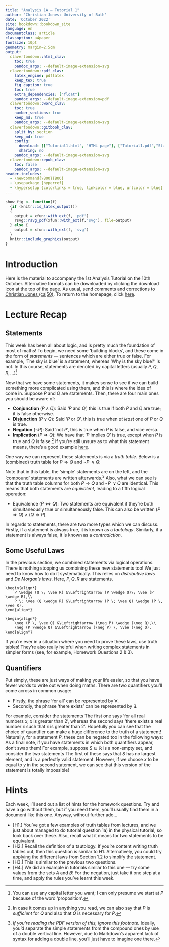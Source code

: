 ```yaml
---
title: "Analysis 1A — Tutorial 1"
author: 'Christian Jones: University of Bath'
date: 'October 2022'
site: bookdown::bookdown_site
language: en
documentclass: article
classoption: a4paper
fontsize: 10pt
geometry: margin=2.5cm
output:
  clavertondown::html_clav:
    toc: true
    pandoc_args: --default-image-extension=svg
  clavertondown::pdf_clav:
    latex_engine: pdflatex
    keep_tex: true
    fig_caption: true
    toc: true
    extra_dependencies: ["float"]
    pandoc_args: --default-image-extension=pdf
  clavertondown::word_clav:
    toc: true
    number_sections: true
    keep_md: true
    pandoc_args: --default-image-extension=svg
  clavertondown::gitbook_clav:
    split_by: section
    keep_md: true
    config:
      download: [["Tutorial1.html", "HTML page"], ["Tutorial1.pdf","Standard print PDF"], ["Tutorial1Clear.pdf","Clear print PDF"], ["Tutorial1Large.pdf","Large print PDF"], ["Tutorial1.docx","Accessible Word document"], ["Tutorial1.epub","Accessible EPub book" ]]
      sharing: no
    pandoc_args: --default-image-extension=svg
  clavertondown::epub_clav:
    toc: false
    pandoc_args: --default-image-extension=svg
header-includes:
  - \newcommand{\BOO}{BOO}
  - \usepackage {hyperref}
  - \hypersetup {colorlinks = true, linkcolor = blue, urlcolor = blue}
---
```

<!-- This is needed since I am working with svg files from mathcha.io. It converts the graphics files to something that can be used in the pdf files. Code taken from https://stackoverflow.com/questions/50165404/how-to-make-a-pdf-using-bookdown-including-svg-images/56044642#56044642 -->
```r
show_fig <- function(f)
  {if (knitr::is_latex_output())
  {
    output = xfun::with_ext(f, 'pdf')
    rsvg::rsvg_pdf(xfun::with_ext(f,'svg'), file=output)
  } else {
    output = xfun::with_ext(f, 'svg')
  }
  knitr::include_graphics(output)
}
```
\newpage
\pagenumbering{arabic}

# Introduction {-}
Here is the material to accompany the 1st Analysis Tutorial on the 10th October. Alternative formats can be downloaded by clicking the download icon at the top of the page. As usual, send comments and corrections to [Christian Jones (caj50)](mailto:caj50@bath.ac.uk). To return to the homepage, click [here](http://caj50.github.io/tutoring.html).

# Lecture Recap

## Statements
This week has been all about logic, and is pretty much the foundation of most of maths! To begin, we need some 'building blocks', and these come in the form of *statements* — sentences which are either true or false. For example, \color{blue} 'The sky is blue' \color{black} is a statement, whereas \color{red} 'Why is the sky blue?' \color{black} is not. In this course, statements are denoted by capital letters (usually $P,Q,R,\ldots$)[^1]

Now that we have some statements, it makes sense to see if we can build something more complicated using them, and this is where the idea of \emph{logical operations} come in. Suppose $P$ and $Q$ are statements. Then, there are four main ones you should be aware of:

* **Conjunction** ($P \wedge Q$): Said '$P$ and $Q$', this is true if both $P$ and $Q$ are true; it is false otherwise.
* **Disjunction** ($P \;\vee\; Q$): Said '$P$ or $Q$', this is true when *at least* one of $P$ or $Q$ is true.
* **Negation** ($\neg P$): Said 'not $P$', this is true when $P$ is false, and vice versa.
* **Implication** ($P\Rightarrow Q$): We have that '$P$ implies $Q$' is true, except when $P$ is true and $Q$ is false.[^2] If you're still unsure as to what this statement means, there's a good example [here](https://simple.wikipedia.org/wiki/Implication_(logic)).

One way we can represent these statements is via a *truth table*. Below is a (combined) truth table for $P \Rightarrow Q$ and $\neg P \;\vee Q$:

\begin{equation*}
        \begin{array}{c|c||c|c|c}
            P & Q & P \Rightarrow Q & \neg P & \neg P \; \vee Q  \\
            \hline
            T & T & T & F & T \\
            T & F & F  & F & F \\
            F & T & T  & T & T \\
            F & F & T  & T & T \\
        \end{array}
\end{equation*}

<!--   $P$   $Q$   $P \Rightarrow Q$   $\neg P$   $\neg P \; \vee Q$
  ----- ----- ------------------- ---------- --------------------
   $T$   $T$          $T$            $F$             $T$
   $T$   $F$          $F$            $F$             $F$
   $F$   $T$          $T$            $T$             $T$
   $F$   $F$          $T$            $T$             $T$ -->

Note that in this table, the 'simple' statements are on the left, and the 'compound' statements are written afterwards.[^3] Also, what we can see is that the truth table columns for both $P \Rightarrow Q$ and $\neg P \;\vee Q$ are identical. This means that both statements are *equivalent*, leading to a fifth logical operation:

* Equivalence ($P \Leftrightarrow Q$): Two statements are equivalent if they're both simultaneously true or simultaneously false. This can also be written $(P \Rightarrow Q) \wedge (Q \Rightarrow P)$.

In regards to statements, there are two more types which we can discuss. Firstly, if a statement is always true, it is known as a *tautology*. Similarly, if a statement is always false, it is known as a *contradiction*.

[^1]: You can use any capital letter you want; I can only presume we start at $P$ because of the word 'proposition'.
[^2]: In case it comes up in anything you read, we can also say that $P$ is *sufficient* for $Q$ and also that $Q$ is necessary for $P$.
[^3]: *If you're reading the PDF version of this, ignore this footnote.* Ideally, you'd separate the simple statements from the compound ones by use of a double vertical line. However, due to Markdown's apparent lack of syntax for adding a double line, you'll just have to imagine one there.

## Some Useful Laws
In the previous section, we combined statements via logical operations. There is nothing stopping us combining these new statements too! We just need to know how to do it systematically. This relies on *distributive laws* and *De Morgan's laws*. Here, $P,Q,R$ are statements.

```proposition
\begin{align*}
    P \wedge (Q \; \vee R) &\Leftrightarrow (P \wedge Q)\; \vee (P \wedge R),\\
    P \; \vee (Q \wedge R) &\Leftrightarrow (P \; \vee Q) \wedge (P \, \vee R).
\end{align*}
```

```proposition
\begin{align*}
    \neg (P \, \vee Q) &\Leftrightarrow (\neg P) \wedge (\neg Q),\\
    \neg (P \wedge Q) &\Leftrightarrow (\neg P) \, \vee (\neg Q).
\end{align*}
```
If you're ever in a situation where you need to prove these laws, use truth tables! They're also really helpful when writing complex statements in simpler forms (see, for example, Homework Questions 2 \& 3).

## Quantifiers
Put simply, these are just ways of making your life easier, so that you have fewer words to write out when doing maths. There are two quantifiers you'll come across in common usage:

* Firstly, the phrase 'for all' can be represented by $\forall$.
* Secondly, the phrase 'there exists' can be represented by $\exists$.

For example, consider the statements
\begin{align*}
    (\forall x \in \mathbb{R})(x > 2),\\
    (\exists x \in \mathbb{R})(x > 2).
\end{align*}
The first one says 'for all real numbers $x$, $x$ is greater than 2', whereas the second says 'there exists a real number $x$ such that $x$ is greater than 2'. Hopefully you can see that the choice of quantifier can make a huge difference to the truth of a statement! Naturally, for a statement $P$, these can be negated too in the following ways:
\begin{align*}
    \neg(\forall x \; P) &\Leftrightarrow \exists x \; \neg P,\\
    \neg(\exists x \; P) &\Leftrightarrow \forall x\;  \neg P.
\end{align*}
As a final note, if you have statements in which both quantifiers appear, don't swap them! For example, suppose $S \subseteq \mathbb{R}$ is a non-empty set, and consider the two statements
\begin{align*}
    (\forall x \in S)(\exists y \in S)(x < y),\\
    (\exists y \in S)(\forall x \in S)(x < y).
\end{align*}
The first of these says that $S$ has no largest element, and is a perfectly valid statement. However, if we choose $x$ to be equal to $y$ in the second statement, we can see that this version of the statement is totally impossible!


# Hints
Each week, I'll send out a list of hints for the homework questions. Try and have a go without them, but if you need them, you'll usually find them in a document like this one. Anyway, without further ado...

* [H1.] You've got a few examples of truth tables from lectures, and we just about managed to do tutorial question 1a) in the physical tutorial, so look back over these. Also, recall what it means for two statements to be equivalent.
* [H2.] Recall the definition of a tautology. If you're content writing truth tables out, then this question is similar to H1. Alternatively, you could try applying the different laws from Section 1.2 to simplify the statement.
* [H3.] This is similar to the previous two questions.
* [H4.] We did an example in tutorials similar to this one — try some values from the sets $A$ and $B$! For the negation, just take it one step at a time, and apply the rules you've learnt this week.
